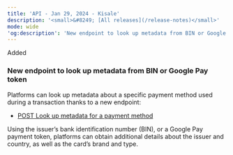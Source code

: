 ```yaml
---
title: 'API - Jan 29, 2024 - Kisale'  
description: '<small>&#8249; [All releases](/release-notes)</small>'  
mode: wide  
'og:description': 'New endpoint to look up metadata from BIN or Google Pay token'  
---
```

  
  <div class="pill pill-green rn-pill">Added</div> 
  
### New endpoint to look up metadata from BIN or Google Pay token  

Platforms can look up metadata about a specific payment method used during a transaction thanks to a new endpoint:   
- <a href="/api-reference/payment-method-metadata/payment-method-metadata-object">POST Look up metadata for a payment method</a>

Using the issuer’s bank identification number (BIN), or a Google Pay payment token, platforms can obtain additional details about the issuer and country, as well as the card’s brand and type.